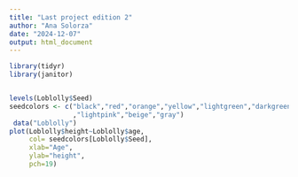 ```yaml
---
title: "Last project edition 2"
author: "Ana Solorza"
date: "2024-12-07"
output: html_document
---
```


```r

library(tidyr)
library(janitor)


levels(Loblolly$Seed)
seedcolors <- c("black","red","orange","yellow","lightgreen","darkgreen","darkblue","lightblue","lavender","purple","violet"
                ,"lightpink","beige","gray")
 data("Loblolly")
plot(Loblolly$height~Loblolly$age,
     col= seedcolors[Loblolly$Seed],
     xlab="Age",
     ylab="height",
     pch=19)
```


